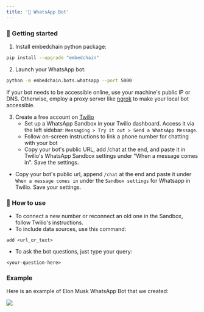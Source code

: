 ```yaml
---
title: '💬 WhatsApp Bot'
---
```


### 🚀 Getting started

1. Install embedchain python package:

```bash
pip install --upgrade "embedchain"
```

2. Launch your WhatsApp bot:


```bash
python -m embedchain.bots.whatsapp --port 5000
```

If your bot needs to be accessible online, use your machine's public IP or DNS. Otherwise, employ a proxy server like [ngrok](https://ngrok.com/) to make your local bot accessible.

3. Create a free account on [Twilio](https://www.twilio.com/try-twilio)
    - Set up a WhatsApp Sandbox in your Twilio dashboard. Access it via the left sidebar: `Messaging > Try it out > Send a WhatsApp Message`.
    - Follow on-screen instructions to link a phone number for chatting with your bot
    - Copy your bot's public URL, add /chat at the end, and paste it in Twilio's WhatsApp Sandbox settings under "When a message comes in". Save the settings.

- Copy your bot's public url, append `/chat` at the end and paste it under `When a message comes in` under the `Sandbox settings` for Whatsapp in Twilio. Save your settings.

### 💬 How to use

- To connect a new number or reconnect an old one in the Sandbox, follow Twilio's instructions.
- To include data sources, use this command:
```text
add <url_or_text>
```

- To ask the bot questions, just type your query:
```text
<your-question-here>
```

### Example

Here is an example of Elon Musk WhatsApp Bot that we created:

<img src="/images/whatsapp.jpg"/>
